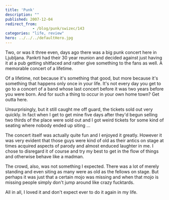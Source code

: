```yaml
---
title: 'Punk'
description: ""
published: 2007-12-04
redirect_from: 
            - /blog/punk/swizec/143
categories: "life, review"
hero: ../../../defaultHero.jpg
---
```

Two, or was it three even, days ago there was a big punk concert here in Ljubljana. Pankrti had their 30 year reunion and decided against just having it at a pub getting shitfaced and rather give something to the fans as well. A memorable concert of a lifetime.

Of a lifetime, not because it&#x27;s something that good, but more because it&#x27;s something that happens only once in your life. It&#x27;s not every day you get to go to a concert of a band whose last concert before it was two years before you were born. And for such a thing to occur in your own home town? Get outta here.

Unsurprisingly, but it still caught me off guard, the tickets sold out very quickly. In fact when I get to get mine five days after they&#x27;d begun selling two thirds of the place were sold out and I got weird tickets for some kind of seating where nobody ended up siting ...

The concert itself was actually quite fun and I enjoyed it greatly. However it was very evident that those guys were kind of old as their antics on stage at times acquired aspects of parody and almost enduced laughter in me. I chose to disregard it of course and try my best to get in the flow of things and otherwise behave like a madman.

The crowd, also, was not something I expected. There was a lot of merely standing and even siting as many were as old as the fellows on stage. But perhaps it was just that a certain mojo was missing and when that mojo is missing people simply don&#x27;t jump around like crazy fucktards.

All in all, I loved it and don&#x27;t expect ever to do it again in my life.
